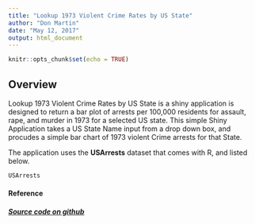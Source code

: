 ---
title: "Lookup 1973 Violent Crime Rates by US State"
author: "Don Martin"
date: "May 12, 2017"
output: html_document
---

```{r setup, include=FALSE}
knitr::opts_chunk$set(echo = TRUE)
```

## Overview

Lookup 1973 Violent Crime Rates by US State is a shiny application is designed to return a bar plot of arrests per 100,000 residents for assault, rape, and murder in 1973 for a selected US state.  This simple Shiny Application takes a US State Name input from a drop down box, and procudes a simple bar chart of 1973 violent Crime arrests for that State. 

The application uses the **USArrests** dataset that comes with R, and listed below.

```{r}
USArrests
```


#### Reference  
##### [Source code on github](https://github.com/dmartin60/DevelopingDataProducts)  
